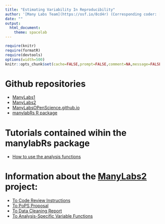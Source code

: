 ```yaml
---
title: "Estimating Variability In Reproducibility"
author: '[Many Labs Team](https://osf.io/8cd4r) (Corresponding coder: [Fred Hasselman](https://osf.io/ujgs6/))'
date: ""
output: 
  html_document: 
    theme: spacelab
---
```


```r
require(knitr)
require(formatR)
require(devtools)
options(width=500)
knitr::opts_chunk$set(cache=FALSE,prompt=FALSE,comment=NA,message=FALSE,echo=TRUE,warning=FALSE,tidy=FALSE,strip.white=FALSE,size="small")
```

# **Github repositories**

* [ManyLabs1](https://github.com/ManyLabsOpenScience/ManyLabs1)
* [ManyLabs2](https://github.com/ManyLabsOpenScience/ManyLabs2)
* [ManyLabsOPenScience.github.io](https://github.com/ManyLabsOpenScience/ManyLabsOpenScience.github.io)
* [manylabRs R package](https://github.com/ManyLabsOpenScience/manylabRs)


# **Tutorials contained wihin the manylabRs package**

* [How to use the analysis functions](https://github.com/ManyLabsOpenScience/ml2-analysis-how-to.html)



# **Information about the [ManyLabs2](https://osf.io/8cd4r) project:**


* [To Code Review Instructions](https://ManyLabsOpenScience.github.io/ML2_RcodeReview)
* [To PoPS Proposal](https://ManyLabsOpenScience.github.io/ML2_PoPS_proposal)
* [To Data Cleaning Report](https://ManyLabsOpenScience.github.io/ML2_data_cleaning)
* [To Analysis-Specific Variable Functions](https://ManyLabsOpenScience.github.io/ML2_varfuns)


